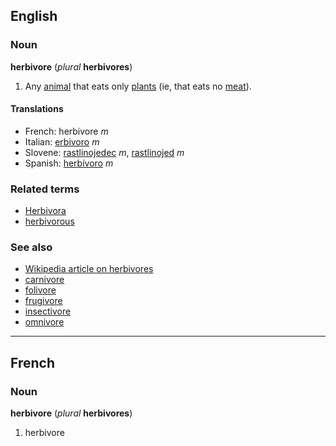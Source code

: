 ==English==
===Noun===
'''herbivore''' (''plural'' '''herbivores''')

#Any [[animal]] that eats only [[plant]]s (ie, that eats no [[meat]]).

====Translations====
*French: herbivore ''m''
*Italian: [[erbivoro]] ''m''
*Slovene: [[rastlinojedec]] ''m'', [[rastlinojed]] ''m''
*Spanish: [[herbívoro]] ''m''

===Related terms===
*[[Herbivora]]
*[[herbivorous]]

===See also===
*[[w:Herbivore|Wikipedia article on herbivores]]
*[[carnivore]]
*[[folivore]]
*[[frugivore]]
*[[insectivore]]
*[[omnivore]]

----
==French==
===Noun===
'''herbivore''' (''plural'' '''herbivores''')

#herbivore